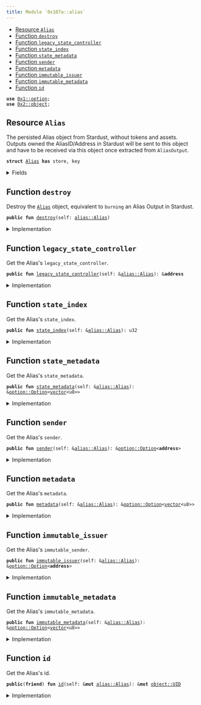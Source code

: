 ```yaml
---
title: Module `0x107a::alias`
---
```




-  [Resource `Alias`](#0x107a_alias_Alias)
-  [Function `destroy`](#0x107a_alias_destroy)
-  [Function `legacy_state_controller`](#0x107a_alias_legacy_state_controller)
-  [Function `state_index`](#0x107a_alias_state_index)
-  [Function `state_metadata`](#0x107a_alias_state_metadata)
-  [Function `sender`](#0x107a_alias_sender)
-  [Function `metadata`](#0x107a_alias_metadata)
-  [Function `immutable_issuer`](#0x107a_alias_immutable_issuer)
-  [Function `immutable_metadata`](#0x107a_alias_immutable_metadata)
-  [Function `id`](#0x107a_alias_id)


<pre><code><b>use</b> <a href="../move-stdlib/option.md#0x1_option">0x1::option</a>;
<b>use</b> <a href="../iota-framework/object.md#0x2_object">0x2::object</a>;
</code></pre>



<a name="0x107a_alias_Alias"></a>

## Resource `Alias`

The persisted Alias object from Stardust, without tokens and assets.
Outputs owned the AliasID/Address in Stardust will be sent to this object and
have to be received via this object once extracted from <code>AliasOutput</code>.


<pre><code><b>struct</b> <a href="alias.md#0x107a_alias_Alias">Alias</a> <b>has</b> store, key
</code></pre>



<details>
<summary>Fields</summary>


<dl>
<dt>
<code>id: <a href="../iota-framework/object.md#0x2_object_UID">object::UID</a></code>
</dt>
<dd>
 The ID of the Alias = hash of the Output ID that created the Alias Output in Stardust.
 This is the AliasID from Stardust.
</dd>
<dt>
<code>legacy_state_controller: <b>address</b></code>
</dt>
<dd>
 The last State Controller address assigned before the migration.
</dd>
<dt>
<code>state_index: u32</code>
</dt>
<dd>
 A counter increased by 1 every time the alias was state transitioned.
</dd>
<dt>
<code>state_metadata: <a href="../move-stdlib/option.md#0x1_option_Option">option::Option</a>&lt;<a href="../move-stdlib/vector.md#0x1_vector">vector</a>&lt;u8&gt;&gt;</code>
</dt>
<dd>
 State metadata that can be used to store additional information.
</dd>
<dt>
<code>sender: <a href="../move-stdlib/option.md#0x1_option_Option">option::Option</a>&lt;<b>address</b>&gt;</code>
</dt>
<dd>
 The sender feature.
</dd>
<dt>
<code>metadata: <a href="../move-stdlib/option.md#0x1_option_Option">option::Option</a>&lt;<a href="../move-stdlib/vector.md#0x1_vector">vector</a>&lt;u8&gt;&gt;</code>
</dt>
<dd>
 The metadata feature.
</dd>
<dt>
<code>immutable_issuer: <a href="../move-stdlib/option.md#0x1_option_Option">option::Option</a>&lt;<b>address</b>&gt;</code>
</dt>
<dd>
 The immutable issuer feature.
</dd>
<dt>
<code>immutable_metadata: <a href="../move-stdlib/option.md#0x1_option_Option">option::Option</a>&lt;<a href="../move-stdlib/vector.md#0x1_vector">vector</a>&lt;u8&gt;&gt;</code>
</dt>
<dd>
 The immutable metadata feature.
</dd>
</dl>


</details>

<a name="0x107a_alias_destroy"></a>

## Function `destroy`

Destroy the <code><a href="alias.md#0x107a_alias_Alias">Alias</a></code> object, equivalent to <code>burning</code> an Alias Output in Stardust.


<pre><code><b>public</b> <b>fun</b> <a href="alias.md#0x107a_alias_destroy">destroy</a>(self: <a href="alias.md#0x107a_alias_Alias">alias::Alias</a>)
</code></pre>



<details>
<summary>Implementation</summary>


<pre><code><b>public</b> <b>fun</b> <a href="alias.md#0x107a_alias_destroy">destroy</a>(self: <a href="alias.md#0x107a_alias_Alias">Alias</a>) {
    <b>let</b> <a href="alias.md#0x107a_alias_Alias">Alias</a> {
        id,
        legacy_state_controller: _,
        state_index: _,
        state_metadata: _,
        sender: _,
        metadata: _,
        immutable_issuer: _,
        immutable_metadata: _,
    } = self;

    <a href="../iota-framework/object.md#0x2_object_delete">object::delete</a>(id);
}
</code></pre>



</details>

<a name="0x107a_alias_legacy_state_controller"></a>

## Function `legacy_state_controller`

Get the Alias's <code>legacy_state_controller</code>.


<pre><code><b>public</b> <b>fun</b> <a href="alias.md#0x107a_alias_legacy_state_controller">legacy_state_controller</a>(self: &<a href="alias.md#0x107a_alias_Alias">alias::Alias</a>): &<b>address</b>
</code></pre>



<details>
<summary>Implementation</summary>


<pre><code><b>public</b> <b>fun</b> <a href="alias.md#0x107a_alias_legacy_state_controller">legacy_state_controller</a>(self: &<a href="alias.md#0x107a_alias_Alias">Alias</a>): &<b>address</b> {
    &self.legacy_state_controller
}
</code></pre>



</details>

<a name="0x107a_alias_state_index"></a>

## Function `state_index`

Get the Alias's <code>state_index</code>.


<pre><code><b>public</b> <b>fun</b> <a href="alias.md#0x107a_alias_state_index">state_index</a>(self: &<a href="alias.md#0x107a_alias_Alias">alias::Alias</a>): u32
</code></pre>



<details>
<summary>Implementation</summary>


<pre><code><b>public</b> <b>fun</b> <a href="alias.md#0x107a_alias_state_index">state_index</a>(self: &<a href="alias.md#0x107a_alias_Alias">Alias</a>): u32 {
    self.state_index
}
</code></pre>



</details>

<a name="0x107a_alias_state_metadata"></a>

## Function `state_metadata`

Get the Alias's <code>state_metadata</code>.


<pre><code><b>public</b> <b>fun</b> <a href="alias.md#0x107a_alias_state_metadata">state_metadata</a>(self: &<a href="alias.md#0x107a_alias_Alias">alias::Alias</a>): &<a href="../move-stdlib/option.md#0x1_option_Option">option::Option</a>&lt;<a href="../move-stdlib/vector.md#0x1_vector">vector</a>&lt;u8&gt;&gt;
</code></pre>



<details>
<summary>Implementation</summary>


<pre><code><b>public</b> <b>fun</b> <a href="alias.md#0x107a_alias_state_metadata">state_metadata</a>(self: &<a href="alias.md#0x107a_alias_Alias">Alias</a>): &Option&lt;<a href="../move-stdlib/vector.md#0x1_vector">vector</a>&lt;u8&gt;&gt; {
    &self.state_metadata
}
</code></pre>



</details>

<a name="0x107a_alias_sender"></a>

## Function `sender`

Get the Alias's <code>sender</code>.


<pre><code><b>public</b> <b>fun</b> <a href="alias.md#0x107a_alias_sender">sender</a>(self: &<a href="alias.md#0x107a_alias_Alias">alias::Alias</a>): &<a href="../move-stdlib/option.md#0x1_option_Option">option::Option</a>&lt;<b>address</b>&gt;
</code></pre>



<details>
<summary>Implementation</summary>


<pre><code><b>public</b> <b>fun</b> <a href="alias.md#0x107a_alias_sender">sender</a>(self: &<a href="alias.md#0x107a_alias_Alias">Alias</a>): &Option&lt;<b>address</b>&gt; {
    &self.sender
}
</code></pre>



</details>

<a name="0x107a_alias_metadata"></a>

## Function `metadata`

Get the Alias's <code>metadata</code>.


<pre><code><b>public</b> <b>fun</b> <a href="alias.md#0x107a_alias_metadata">metadata</a>(self: &<a href="alias.md#0x107a_alias_Alias">alias::Alias</a>): &<a href="../move-stdlib/option.md#0x1_option_Option">option::Option</a>&lt;<a href="../move-stdlib/vector.md#0x1_vector">vector</a>&lt;u8&gt;&gt;
</code></pre>



<details>
<summary>Implementation</summary>


<pre><code><b>public</b> <b>fun</b> <a href="alias.md#0x107a_alias_metadata">metadata</a>(self: &<a href="alias.md#0x107a_alias_Alias">Alias</a>): &Option&lt;<a href="../move-stdlib/vector.md#0x1_vector">vector</a>&lt;u8&gt;&gt; {
    &self.metadata
}
</code></pre>



</details>

<a name="0x107a_alias_immutable_issuer"></a>

## Function `immutable_issuer`

Get the Alias's <code>immutable_sender</code>.


<pre><code><b>public</b> <b>fun</b> <a href="alias.md#0x107a_alias_immutable_issuer">immutable_issuer</a>(self: &<a href="alias.md#0x107a_alias_Alias">alias::Alias</a>): &<a href="../move-stdlib/option.md#0x1_option_Option">option::Option</a>&lt;<b>address</b>&gt;
</code></pre>



<details>
<summary>Implementation</summary>


<pre><code><b>public</b> <b>fun</b> <a href="alias.md#0x107a_alias_immutable_issuer">immutable_issuer</a>(self: &<a href="alias.md#0x107a_alias_Alias">Alias</a>): &Option&lt;<b>address</b>&gt; {
    &self.immutable_issuer
}
</code></pre>



</details>

<a name="0x107a_alias_immutable_metadata"></a>

## Function `immutable_metadata`

Get the Alias's <code>immutable_metadata</code>.


<pre><code><b>public</b> <b>fun</b> <a href="alias.md#0x107a_alias_immutable_metadata">immutable_metadata</a>(self: &<a href="alias.md#0x107a_alias_Alias">alias::Alias</a>): &<a href="../move-stdlib/option.md#0x1_option_Option">option::Option</a>&lt;<a href="../move-stdlib/vector.md#0x1_vector">vector</a>&lt;u8&gt;&gt;
</code></pre>



<details>
<summary>Implementation</summary>


<pre><code><b>public</b> <b>fun</b> <a href="alias.md#0x107a_alias_immutable_metadata">immutable_metadata</a>(self: &<a href="alias.md#0x107a_alias_Alias">Alias</a>): &Option&lt;<a href="../move-stdlib/vector.md#0x1_vector">vector</a>&lt;u8&gt;&gt; {
    &self.immutable_metadata
}
</code></pre>



</details>

<a name="0x107a_alias_id"></a>

## Function `id`

Get the Alias's id.


<pre><code><b>public</b>(<b>friend</b>) <b>fun</b> <a href="alias.md#0x107a_alias_id">id</a>(self: &<b>mut</b> <a href="alias.md#0x107a_alias_Alias">alias::Alias</a>): &<b>mut</b> <a href="../iota-framework/object.md#0x2_object_UID">object::UID</a>
</code></pre>



<details>
<summary>Implementation</summary>


<pre><code><b>public</b>(<a href="../iota-framework/package.md#0x2_package">package</a>) <b>fun</b> <a href="alias.md#0x107a_alias_id">id</a>(self: &<b>mut</b> <a href="alias.md#0x107a_alias_Alias">Alias</a>): &<b>mut</b> UID {
    &<b>mut</b> self.id
}
</code></pre>



</details>
